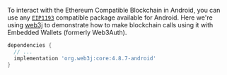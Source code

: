 To interact with the Ethereum Compatible Blockchain in Android, you can use any [`EIP1193`](https://eips.ethereum.org/EIPS/eip-1193) compatible package available for Android. Here we're using [web3j](https://github.com/web3j/web3j) to demonstrate how to make blockchain calls using it with Embedded Wallets (formerly Web3Auth).

```groovy
dependencies {
  // ...
  implementation 'org.web3j:core:4.8.7-android'
}
```
